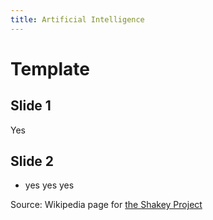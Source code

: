 ```yaml
---
title: Artificial Intelligence
---
```


# Template

## Slide 1

Yes
<!-- ## Expert systems -->

## Slide 2

- yes yes yes

::: footer
Source: Wikipedia page for [the Shakey Project](https://en.wikipedia.org/wiki/File:SRI_Shakey_with_callouts.jpg)
:::